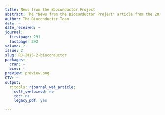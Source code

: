 ```yaml
---
title: News from the Bioconductor Project
abstract: The "News from the Bioconductor Project" article from the 2015-2 issue.
author: The Bioconductor Team
date: ~
date_received: ~
journal:
  firstpage: 291
  lastpage: 292
volume: 7
issue: 2
slug: RJ-2015-2-bioconductor
packages:
  cran: ~
  bioc: ~
preview: preview.png
CTV: ~
output:
  rjtools::rjournal_web_article:
    self_contained: no
    toc: no
    legacy_pdf: yes

---
```

